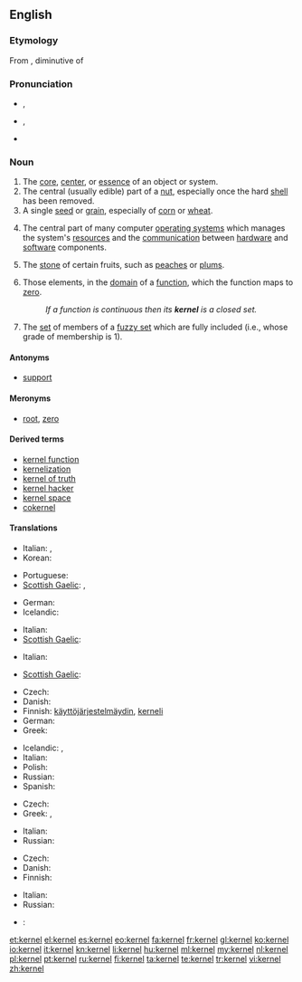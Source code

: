 {{wikipedia|dab=kernel}}
==English==

===Etymology===
From {{etyl|ang}} {{term|cyrnel|lang=ang}}, diminutive of {{term|corn||seed|lang=ang}}

===Pronunciation===
* {{a|UK}} {{IPA|/ˈkɜː(ɹ).nəl/}}, {{SAMPA|/"k3:(r).n@l/}}
*: {{rhymes|ɜː(r)nəl}}
* {{a|US}} {{IPA|/ˈkɝnəl/}}, {{SAMPA|/"k3`n@l/}}
* {{homophones|colonel}}

===Noun===
{{en-noun}}

# The [[core]], [[center]], or [[essence]] of an object or system.
# The central (usually edible) part of a [[nut]], especially once the hard [[shell]] has been removed.
# A single [[seed]] or [[grain]], especially of [[corn]] or [[wheat]].
# {{computing}} The central part of many computer [[operating system]]s which manages the system's [[resource]]s and the [[communication]] between [[hardware]] and [[software]] components.
# {{US}} The [[stone]] of certain fruits, such as [[peach]]es or [[plum]]s.
# {{algebra}} Those elements, in the [[domain]] of a [[function]], which the function maps to [[zero]].
#: ''If a function is continuous then its '''kernel''' is a closed set.''
# {{context|fuzzy set theory}} The [[set]] of members of a [[fuzzy set]] which are fully included (i.e., whose grade of membership is 1).

====Antonyms====
* {{sense|algebra}} [[support]]

====Meronyms====
* {{sense|algebra}} [[root]], [[zero]]

====Derived terms====
* [[kernel function]]
* [[kernelization]]
* [[kernel of truth]]
* [[kernel hacker]]
* [[kernel space]]
* [[cokernel]]

====Translations====
{{trans-top|core or essence of an object or system}}
* Italian: {{t+|it|nucleo|m}},  {{t+|it|nocciolo|m}}
* Korean: {{t+|ko|핵심|tr=hexim|sc=Hang}}
{{trans-mid}}
* Portuguese: {{t+|pt|cerne|m}}
* [[Scottish Gaelic]]: {{t|gd|eitean|m}}, {{t|gd|cridhe|m}}
{{trans-bottom}}

{{trans-top|central part of a nut}}
* German: {{t+|de|Kern|m}}
* Icelandic: {{t|is|kjarni|m}}
{{trans-mid}}
* Italian: {{t+|it|gheriglio|m}}
* [[Scottish Gaelic]]: {{t|gd|eitean|m}}
{{trans-bottom}}

{{trans-top|single seed of corn or wheat}}
* Italian: {{t+|it|chicco|m}}
{{trans-mid}}
* [[Scottish Gaelic]]: {{t|gd|sìol|m}}
{{trans-bottom}}

{{trans-top|central part of many computer operating systems}}
* Czech: {{t-|cs|jádro|n}}
* Danish: {{t|da|kerne|c}}
* Finnish: [[käyttöjärjestelmäydin]], [[kerneli]]
* German: {{t|de|Betriebssystemkern|m}}
* Greek: {{t+|el|πυρήνας|m|tr=pirínas}}
{{trans-mid}}
* Icelandic: {{t|is|kjarni|m}}, {{t|is|stýrikjarni|m}}
* Italian: {{t+|it|kernel|m}}
* Polish: {{t+|pl|jądro|n}}
* Russian: {{t+|ru|ядро|n|tr=jadró}}
* Spanish: {{t+|es|núcleo}}
{{trans-bottom}}

{{trans-top|stone of certain fruits, such as peaches or plums}}
* Czech: {{t-|cs|pecka|f}}
* Greek: {{t+|el|πυρήνας|m|tr=pirínas}},  {{t+|el|κουκούτσι|n|tr=koukoútsi}}
{{trans-mid}}
* Italian: {{t+|it|nocciolo|m}}
* Russian: {{t|ru|косточка|f|tr=kóstočka}}
{{trans-bottom}}

{{trans-top|(algebra) set of elements mapped to zero}}
* Czech: {{t-|cs|jádro|n}}
* Danish: {{t|da|kerne|c}}
* Finnish: {{t+|fi|ydin}}
{{trans-mid}}
* Italian: {{t+|it|nucleo|m}}
* Russian: {{t+|ru|ядро|n|tr=jadró}}
{{trans-bottom}}

{{checktrans-top}}
* {{ttbc|eo}}: {{t-|eo|kerno|xs=Esperanto}}
{{trans-mid}}
{{trans-bottom}}

[[et:kernel]]
[[el:kernel]]
[[es:kernel]]
[[eo:kernel]]
[[fa:kernel]]
[[fr:kernel]]
[[gl:kernel]]
[[ko:kernel]]
[[io:kernel]]
[[it:kernel]]
[[kn:kernel]]
[[li:kernel]]
[[hu:kernel]]
[[ml:kernel]]
[[my:kernel]]
[[nl:kernel]]
[[pl:kernel]]
[[pt:kernel]]
[[ru:kernel]]
[[fi:kernel]]
[[ta:kernel]]
[[te:kernel]]
[[tr:kernel]]
[[vi:kernel]]
[[zh:kernel]]